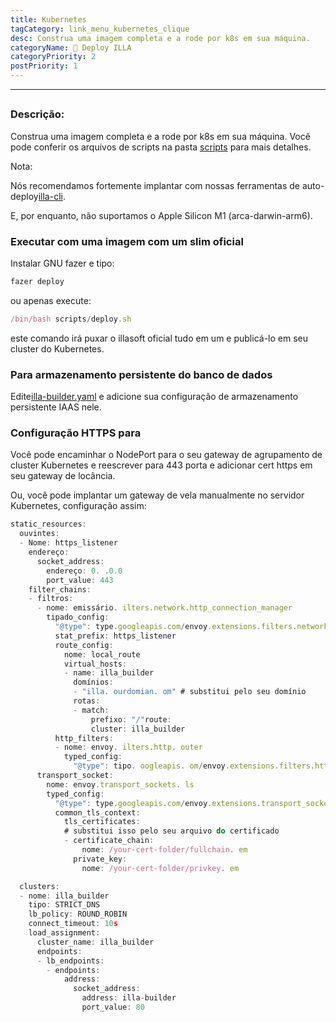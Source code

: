 ```yaml
---
title: Kubernetes
tagCategory: link_menu_kubernetes_clique
desc: Construa uma imagem completa e a rode por k8s em sua máquina.
categoryName: 👷 Deploy ILLA
categoryPriority: 2
postPriority: 1
---
```


* * *

## <h2 hidden>Kubernetes</h2>

### Descrição:

Construa uma imagem completa e a rode por k8s em sua máquina. Você pode conferir os arquivos de scripts na pasta [scripts](https://github.com/illacloud/deploy-illa-manually/blob/main/kubernetes/scripts) para mais detalhes.

Nota:

Nós recomendamos fortemente implantar com nossas ferramentas de auto-deploy[illa-cli](https://github.com/illacloud/illa).

E, por enquanto, não suportamos o Apple Silicon M1 (arca-darwin-arm6).

### Executar com uma imagem com um slim oficial

Instalar GNU fazer e tipo:

```jsx
fazer deploy
```

ou apenas execute:

```jsx
/bin/bash scripts/deploy.sh
```

este comando irá puxar o illasoft oficial tudo em um e publicá-lo em seu cluster do Kubernetes.

### Para armazenamento persistente do banco de dados

Edite[illa-builder.yaml](https://github.com/illacloud/deploy-illa-manually/blob/main/kubernetes/illa-builder.yaml) e adicione sua configuração de armazenamento persistente IAAS nele.

### Configuração HTTPS para

Você pode encaminhar o NodePort para o seu gateway de agrupamento de cluster Kubernetes e reescrever para 443 porta e adicionar cert https em seu gateway de locância.

Ou, você pode implantar um gateway de vela manualmente no servidor Kubernetes, configuração assim:

```jsx
static_resources:
  ouvintes:
  - Nome: https_listener
    endereço:
      socket_address:
        endereço: 0. .0.0
        port_value: 443
    filter_chains:
    - filtros:
      - nome: emissário. ilters.network.http_connection_manager
        tipado_config:
          "@type": type.googleapis.com/envoy.extensions.filters.network.http_connection_manager.v3. ttpConnectionManager
          stat_prefix: https_listener
          route_config:
            nome: local_route
            virtual_hosts:
            - name: illa_builder
              domínios:
              - "illa. ourdomian. om" # substitui pelo seu domínio
              rotas:
              - match:
                  prefixo: "/"route:
                  cluster: illa_builder
          http_filters:
          - nome: envoy. ilters.http. outer
            typed_config:
              "@type": tipo. oogleapis. om/envoy.extensions.filters.http.router.v3.Router
      transport_socket:
        nome: envoy.transport_sockets. ls
        typed_config:
          "@type": type.googleapis.com/envoy.extensions.transport_sockets.tls.v3. ownstreamTlsContext
          common_tls_context:
            tls_certificates:
            # substitui isso pelo seu arquivo do certificado
            - certificate_chain:
                nome: /your-cert-folder/fullchain. em
              private_key:
                nome: /your-cert-folder/privkey. em

  clusters:
  - nome: illa_builder
    tipo: STRICT_DNS
    lb_policy: ROUND_ROBIN
    connect_timeout: 10s
    load_assignment:
      cluster_name: illa_builder
      endpoints:
      - lb_endpoints:
        - endpoints:
            address:
              socket_address:
                address: illa-builder
                port_value: 80
```
